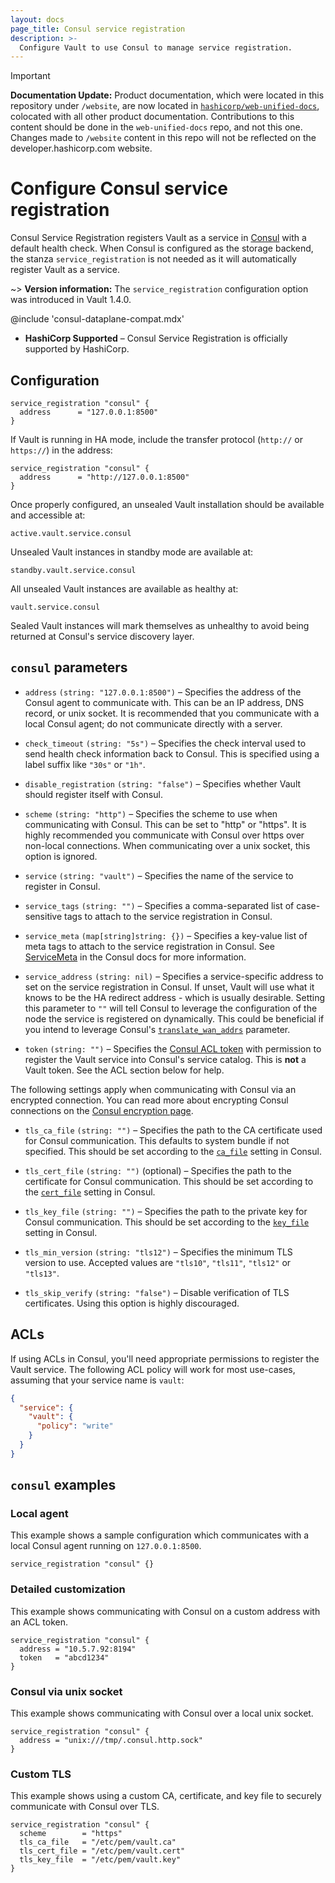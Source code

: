 ```yaml
---
layout: docs
page_title: Consul service registration
description: >-
  Configure Vault to use Consul to manage service registration.
---
```


> [!IMPORTANT]  
> **Documentation Update:** Product documentation, which were located in this repository under `/website`, are now located in [`hashicorp/web-unified-docs`](https://github.com/hashicorp/web-unified-docs), colocated with all other product documentation. Contributions to this content should be done in the `web-unified-docs` repo, and not this one. Changes made to `/website` content in this repo will not be reflected on the developer.hashicorp.com website.

# Configure Consul service registration

Consul Service Registration registers Vault as a service in [Consul][consul] with
a default health check. When Consul is configured as the storage backend, the stanza
`service_registration` is not needed as it will automatically register Vault as a service.

~> **Version information:** The `service_registration` configuration option was introduced in Vault 1.4.0.

@include 'consul-dataplane-compat.mdx'

- **HashiCorp Supported** – Consul Service Registration is officially supported
  by HashiCorp.

## Configuration

```hcl
service_registration "consul" {
  address      = "127.0.0.1:8500"
}
```

If Vault is running in HA mode, include the transfer protocol (`http://` or
`https://`) in the address:

```hcl
service_registration "consul" {
  address      = "http://127.0.0.1:8500"
}
```

Once properly configured, an unsealed Vault installation should be available and
accessible at:

```text
active.vault.service.consul
```

Unsealed Vault instances in standby mode are available at:

```text
standby.vault.service.consul
```

All unsealed Vault instances are available as healthy at:

```text
vault.service.consul
```

Sealed Vault instances will mark themselves as unhealthy to avoid being returned
at Consul's service discovery layer.

## `consul` parameters

- `address` `(string: "127.0.0.1:8500")` – Specifies the address of the Consul
  agent to communicate with. This can be an IP address, DNS record, or unix
  socket. It is recommended that you communicate with a local Consul agent; do
  not communicate directly with a server.

- `check_timeout` `(string: "5s")` – Specifies the check interval used to send
  health check information back to Consul. This is specified using a label
  suffix like `"30s"` or `"1h"`.

- `disable_registration` `(string: "false")` – Specifies whether Vault should
  register itself with Consul.

- `scheme` `(string: "http")` – Specifies the scheme to use when communicating
  with Consul. This can be set to "http" or "https". It is highly recommended
  you communicate with Consul over https over non-local connections. When
  communicating over a unix socket, this option is ignored.

- `service` `(string: "vault")` – Specifies the name of the service to register
  in Consul.

- `service_tags` `(string: "")` – Specifies a comma-separated list of case-sensitive
  tags to attach to the service registration in Consul.

- `service_meta` `(map[string]string: {})` – Specifies a key-value list of meta tags to
  attach to the service registration in Consul. See [ServiceMeta](/consul/api-docs/catalog#servicemeta) in the Consul docs for more information.

- `service_address` `(string: nil)` – Specifies a service-specific address to
  set on the service registration in Consul. If unset, Vault will use what it
  knows to be the HA redirect address - which is usually desirable. Setting
  this parameter to `""` will tell Consul to leverage the configuration of the
  node the service is registered on dynamically. This could be beneficial if
  you intend to leverage Consul's
  [`translate_wan_addrs`][consul-translate-wan-addrs] parameter.

- `token` `(string: "")` – Specifies the [Consul ACL token][consul-acl] with
  permission to register the Vault service into Consul's service catalog.
  This is **not** a Vault token. See the ACL section below for help.

The following settings apply when communicating with Consul via an encrypted
connection. You can read more about encrypting Consul connections on the
[Consul encryption page][consul-encryption].

- `tls_ca_file` `(string: "")` – Specifies the path to the CA certificate used
  for Consul communication. This defaults to system bundle if not specified.
  This should be set according to the
  [`ca_file`](/consul/docs/agent/config/config-files#ca_file) setting in
  Consul.

- `tls_cert_file` `(string: "")` (optional) – Specifies the path to the
  certificate for Consul communication. This should be set according to the
  [`cert_file`](/consul/docs/agent/config/config-files#cert_file) setting
  in Consul.

- `tls_key_file` `(string: "")` – Specifies the path to the private key for
  Consul communication. This should be set according to the
  [`key_file`](/consul/docs/agent/config/config-files#key_file) setting
  in Consul.

- `tls_min_version` `(string: "tls12")` – Specifies the minimum TLS version to
  use. Accepted values are `"tls10"`, `"tls11"`, `"tls12"` or `"tls13"`.

- `tls_skip_verify` `(string: "false")` – Disable verification of TLS certificates.
  Using this option is highly discouraged.

## ACLs

If using ACLs in Consul, you'll need appropriate permissions to register the
Vault service. The following ACL policy will work for most use-cases, assuming
that your service name is `vault`:

```json
{
  "service": {
    "vault": {
      "policy": "write"
    }
  }
}
```

## `consul` examples

### Local agent

This example shows a sample configuration which communicates with a local
Consul agent running on `127.0.0.1:8500`.

```hcl
service_registration "consul" {}
```

### Detailed customization

This example shows communicating with Consul on a custom address with an ACL
token.

```hcl
service_registration "consul" {
  address = "10.5.7.92:8194"
  token   = "abcd1234"
}
```

### Consul via unix socket

This example shows communicating with Consul over a local unix socket.

```hcl
service_registration "consul" {
  address = "unix:///tmp/.consul.http.sock"
}
```

### Custom TLS

This example shows using a custom CA, certificate, and key file to securely
communicate with Consul over TLS.

```hcl
service_registration "consul" {
  scheme        = "https"
  tls_ca_file   = "/etc/pem/vault.ca"
  tls_cert_file = "/etc/pem/vault.cert"
  tls_key_file  = "/etc/pem/vault.key"
}
```

[consul]: https://www.consul.io/ 'Consul by HashiCorp'
[consul-acl]: /consul/docs/guides/acl 'Consul ACLs'
[consul-encryption]: /consul/docs/agent/encryption 'Consul Encryption'
[consul-translate-wan-addrs]: /consul/docs/agent/options#translate_wan_addrs 'Consul Configuration'
